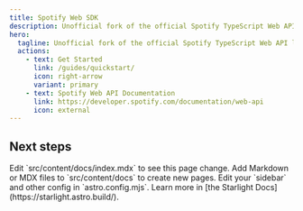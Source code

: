 ```yaml
---
title: Spotify Web SDK
description: Unofficial fork of the official Spotify TypeScript Web API library
hero:
  tagline: Unofficial fork of the official Spotify TypeScript Web API library
  actions:
    - text: Get Started
      link: /guides/quickstart/
      icon: right-arrow
      variant: primary
    - text: Spotify Web API Documentation
      link: https://developer.spotify.com/documentation/web-api
      icon: external
---
```



## Next steps

<CardGrid>
  <Card title="Update content" icon="pencil">
    Edit `src/content/docs/index.mdx` to see this page change.
  </Card>
  <Card title="Add new content" icon="add-document">
    Add Markdown or MDX files to `src/content/docs` to create new pages.
  </Card>
  <Card title="Configure your site" icon="setting">
    Edit your `sidebar` and other config in `astro.config.mjs`.
  </Card>
  <Card title="Read the docs" icon="open-book">
    Learn more in [the Starlight Docs](https://starlight.astro.build/).
  </Card>
</CardGrid>
